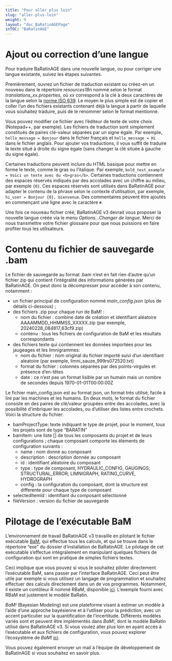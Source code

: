 ---
title: "Pour aller plus loin"
slug: "aller-plus-loin"
weight: 9
layout: "doc_BaRatinAGEPage"
inTOC: "BaRatinAGE"
---

# Ajout ou correction d'une langue

Pour traduire BaRatinAGE dans une nouvelle langue, ou pour corriger une langue existante, suivez les étapes suivantes. 

Premièrement, ouvrez un fichier de traduction existant ou créez-en un nouveau dans le répertoire *resources\i18n* nommé selon le format *translations_xx.properties*, où *xx* correspond à la clé à deux caractères de la langue selon la [norme ISO 639](https://en.wikipedia.org/wiki/List_of_ISO_639_language_codes). Le moyen le plus simple est de copier et coller l'un des fichiers existants  contenant déjà la langue à partir de laquelle vous souhaitez traduire, puis de le renommer selon le format mentionné.

Vous pouvez modifier ce fichier avec l'éditeur de texte de votre choix (Notepad++, par exemple).
Les fichiers de traduction sont simplement constitués de paires clé-valeur séparées par un signe égale. Par exemple, `hello_message = Bonjour` dans le fichier français et `hello_message = Hi` dans le fichier anglais. Pour ajouter vos traductions, il vous suffit de traduire le texte situé à droite du signe égale (sans changer la clé située à gauche du signe égale).

Certaines traductions peuvent inclure du HTML basique pour mettre en forme le texte, comme le gras ou l'italique. Par exemple, `bold_text_example = Voici un texte avec du <b>gras</b>`. Certaines traductions contiennent des espaces réservés indiqués par des accolades avec un chiffre au milieu, par exemple `{0}`. Ces espaces réservés sont utilisés dans BaRatinAGE pour adapter le contenu de la phrase selon le contexte d'utilisation, par exemple, `hi_user = Bonjour {0}, bienvenue`. Des commentaires peuvent être ajoutés en commençant une ligne avec le caractère `#`.

Une fois ce nouveau fichier créé, BaRatinAGE v3 devrait vous proposer la nouvelle langue créée via le menu *Options...Changer de langue*. Merci de nous transmettre votre fichier glossaire pour que nous puissions en faire profiter tous les utilisateurs.


# Contenu du fichier de sauvegarde .bam

Le fichier de sauvegarde au format .bam n'est en fait rien d'autre qu'un fichier zip qui contient l'intégralité des informations générées par BaRatinAGE. On peut donc la décompresser pour accéder à son contenu, notamment :

-    un fichier principal de configuration nommé *main_config.json* (plus de détails ci-dessous) ;
-    des fichiers .zip pour chaque run de BaM! : 
     -    nom du fichier : combine date de création et identifiant aléatoire AAAAMMDD_HHMMSS_XXXXX.zip (par exemple, 20240228_084817_63cf9.zip)
     -    contenu : tous les fichiers de configuration de BaM et les résultats correspondants
-    des fichiers texte qui contiennent les données importées pour les jaugeages et les limnigrammes:
     -    nom du fichier : nom original du fichier importé suivi d'un identifiant aleatoire (par exemple, limni_sauze_999rs072520.txt)
     -    format du fichier : colonnes séparées par des points-virgules et présence d'en-têtes
     -    date : ce n'est pas un format lisible par un humain mais un nombre de secondes depuis 1970-01-01T00:00:00Z

Le fichier main_config.json est au format json, un format très utilisé,  facile à lire par les machines et les humains. En deux mots, le format du fichier consiste en des paires de clé/valeur groupées entre des accolades, avec la possibilité d'imbriquer les accolades, ou d'utiliser des listes entre crochets. Voici la structure du fichier:

-    bamProjectType: texte indiquant le type de projet, pour le moment, tous les projets sont de type "BARATIN"
-    bamItem: une liste [] de tous les composants du projet et de leurs configurations ; chaque composant comporte les élements de configuration suivants :
     -    name : nom donné au composant
     -    description : description donnée au composant
     -    id : identifiant aléatoire du composant
     -    type : type de composant, HYDRAULIC_CONFIG, GAUGINGS; STRUCTURAL_ERROR; LIMNIGRAPH, RATING_CURVE, HYDROGRAPH
     -    config : la configuration du composant, dont la structure est differente pour chaque type de composant
-    selectedItemId : identifiant du composant sélectionné
-    fileVersion : version du fichier de sauvegarde



# Pilotage de l'exécutable BaM


L'environnement de travail BaRatinAGE v3 travaille en pilotant le fichier exécutable [BaM](https://github.com/BaM-tools), qui effectue tous les calculs, et qui se trouve dans le répertoire "exe" du dossier d'installation de BaRatinAGE. Le pilotage de cet exécutable s'effectue intégralement en manipulant quelques fichiers de configuration qui sont en pratique de simples fichiers textes. 

Ceci implique que vous pouvez si vous le souhaitez piloter directement l'exécutable BaM, sans passer par l'interface BaRatinAGE. Ceci peut être utile par exemple si vous utilisez un langage de programmation et souhaitez effectuer des calculs directement dans un de vos programmes. Notamment, il existe un contôleur R nommé RBaM, disponible [ici](https://github.com/BaM-tools/RBaM). L'exemple fourni avec RBaM est justement le modèle BaRatin.

 
*BaM!* (Bayesian Modeling) est une plateforme visant à estimer un modèle à l'aide d'une approche bayésienne et à l'utiliser pour la prédiction, avec un accent particulier sur la quantification de l'incertitude. Différents modèles variés sont et peuvent être implémentés dans *BaM!*, dont le modèle BaRatin utilisé dans BaRatinAGE v3. Si vous voulez aller plus loin en ayant accès à l'exécutable et aux fichiers de configuration, vous pouvez explorer l'écosystème de *BaM!* [ici](https://github.com/BaM-tools/BaMdocs).

Vous pouvez également envoyer un mail à l'équipe de développement de BaRatinAGE si vous souhaitez en savoir plus.
